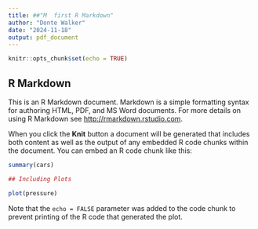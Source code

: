 ---
title: ##"M  first R Markdown"
author: "Donte Walker"
date: "2024-11-18"
output: pdf_document
---

```{r setup, include=FALSE}
knitr::opts_chunk$set(echo = TRUE)
```

## R Markdown

This is an R Markdown document. Markdown is a simple formatting syntax for authoring HTML, PDF, and MS Word documents. For more details on using R Markdown see <http://rmarkdown.rstudio.com>.

When you click the **Knit** button a document will be generated that includes both content as well as the output of any embedded R code chunks within the document. You can embed an R code chunk like this:

```{r cars}
summary(cars)
```


```{r cars}




## Including Plots

plot(pressure)
```

Note that the `echo = FALSE` parameter was added to the code chunk to prevent printing of the R code that generated the plot.
